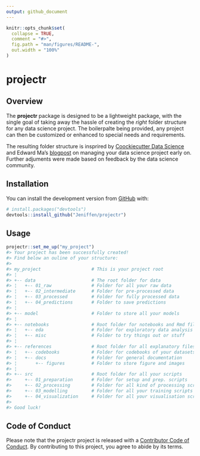 ```yaml
---
output: github_document
---
```


<!-- README.md is generated from README.Rmd. Please edit that file -->

```r
knitr::opts_chunk$set(
  collapse = TRUE,
  comment = "#>",
  fig.path = "man/figures/README-",
  out.width = "100%"
)
```

# projectr

<!-- badges: start -->
<!-- badges: end -->

## Overview 

The __projectr__ package is designed to be a lightweight package, with the 
single goal of taking away the hassle of creating the _right_ folder structure 
for any data science project. The boilerpalte being provided, any project can 
then be customized or enhanced to special needs and requirements. 

The resulting folder structure is insprired by 
[Coockiecutter Data Science](https://tinyurl.com/y89ay63o) and Edward Ma's 
[blogpost](https://tinyurl.com/ybghtonj) on managing your data science project 
early on. Further adjuments were made based on feedback by the data science 
community. 


## Installation

You can install the development version from [GitHub](https://github.com/) with:

``` r
# install.packages("devtools")
devtools::install_github("Jeniffen/projectr")
```
## Usage 

```r
projectr::set_me_up("my_project")
#> Your project has been successfully created!
#> Find below an ouline of your structure:
#> 
#> my_project                   # This is your project root                
#> ¦                                                                       
#> +-- data                     # The root folder for data                 
#> ¦   +-- 01_raw               # Folder for all your raw data             
#> ¦   +-- 02_intermediate      # Folder for pre-processed data            
#> ¦   +-- 03_processed         # Folder for fully processed data          
#> ¦   +-- 04_predictions       # Folder to save predictions               
#> ¦                                                                       
#> +-- model                    # Folder to store all your models          
#> ¦                                                                       
#> +-- notebooks                # Root folder for notebooks and Rmd files  
#> ¦   +-- eda                  # Folder for exploratory data analysis     
#> ¦   +-- misc                 # Folder to try things out or stuff        
#> ¦                                                                       
#> +-- references               # Root folder for all explanatory files    
#> ¦   +-- codebooks            # Folder for codebooks of your datasets    
#> ¦   +-- docs                 # Folder for general documentation         
#> ¦       +-- figures          # Folder to store figure and images        
#> ¦                                                                       
#> +-- src                      # Root folder for all your scripts         
#>     +-- 01_preparation       # Folder for setup and prep. scripts       
#>     +-- 02_processing        # Folder for all kind of processing scripts
#>     +-- 03_modelling         # Folder for all your training scripts     
#>     +-- 04_visualization     # Folder for all your visualisation scripts
#> 
#> Good luck!
```
## Code of Conduct

Please note that the projectr project is released with a 
[Contributor Code of Conduct](#). By contributing to this project, you agree to
abide by its terms.
